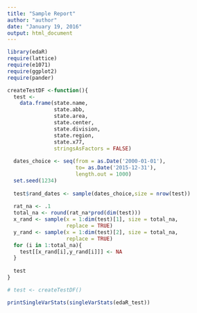 ```yaml
---
title: "Sample Report"
author: "author"
date: "January 19, 2016"
output: html_document
---
```


```r
library(edaR)
require(lattice)
require(e1071)
require(ggplot2)
require(pander)

createTestDF <-function(){
  test <- 
    data.frame(state.name,
               state.abb, 
               state.area,
               state.center,
               state.division, 
               state.region, 
               state.x77,
               stringsAsFactors = FALSE)
  
  dates_choice <- seq(from = as.Date('2000-01-01'), 
                      to= as.Date('2015-12-31'), 
                      length.out = 1000)
  set.seed(1234)
  
  test$rand_dates <- sample(dates_choice,size = nrow(test))
  
  rat_na <- .1
  total_na <- round(rat_na*prod(dim(test)))
  x_rand <- sample(x = 1:dim(test)[1], size = total_na, 
                   replace = TRUE)
  y_rand <- sample(x = 1:dim(test)[2], size = total_na, 
                   replace = TRUE)
  for (i in 1:total_na){
    test[[x_rand[i],y_rand[i]]] <- NA
  }
  
  test
}

```

```r
# test <- createTestDF()

printSingleVarStats(singleVarStats(edaR_test))

```

